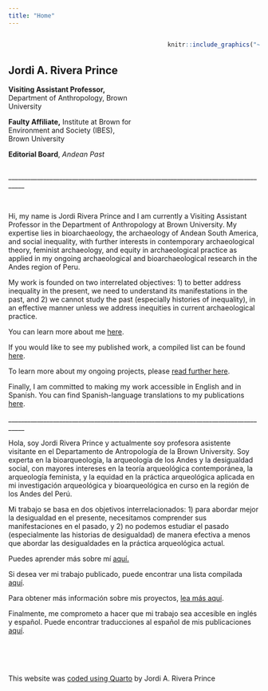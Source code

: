 ```yaml
---
title: "Home"
---
```


::: columns
::: {.column width="55%"}
<br>

## **Jordi A. Rivera Prince**

**Visiting Assistant Professor,** Department of Anthropology, Brown University

**Faulty Affiliate,** Institute at Brown for Environment and Society (IBES), Brown University

**Editorial Board**, *Andean Past*
:::

::: {.column width="5%"}
:::

::: {.column width="40%"}
```r
knitr::include_graphics("~/Documents/GitHub/jriveraprince/images/JARP_Headshot.jpg")
```
:::
:::

\_\_\_\_\_\_\_\_\_\_\_\_\_\_\_\_\_\_\_\_\_\_\_\_\_\_\_\_\_\_\_\_\_\_\_\_\_\_\_\_\_\_\_\_\_\_\_\_\_\_\_\_\_\_\_\_\_\_\_\_\_\_\_\_\_\_\_\_\_\_\_\_\_\_\_\_\_\_\_\_\_\_\_

<br>

Hi, my name is Jordi Rivera Prince and I am currently a Visiting Assistant Professor in the Department of Anthropology at Brown University. My expertise lies in bioarchaeology, the archaeology of Andean South America, and social inequality, with further interests in contemporary archaeological theory, feminist archaeology, and equity in archaeological practice as applied in my ongoing archaeological and bioarchaeological research in the Andes region of Peru.

My work is founded on two interrelated objectives: 1) to better address inequality in the present, we need to understand its manifestations in the past, and 2) we cannot study the past (especially histories of inequality), in an effective manner unless we address inequities in current archaeological practice.

You can learn more about me [here](https://jriveraprince.github.io/about.html).

If you would like to see my published work, a compiled list can be found [here](https://jriveraprince.github.io/publications.html).

To learn more about my ongoing projects, please [read further here](https://jriveraprince.github.io/projects.html).

Finally, I am committed to making my work accessible in English and in Spanish. You can find Spanish-language translations to my publications [here](https://jriveraprince.github.io/article_translations.html).

\_\_\_\_\_\_\_\_\_\_\_\_\_\_\_\_\_\_\_\_\_\_\_\_\_\_\_\_\_\_\_\_\_\_\_\_\_\_\_\_\_\_\_\_\_\_\_\_\_\_\_\_\_\_\_\_\_\_\_\_\_\_\_\_\_\_\_\_\_\_\_\_\_\_\_\_\_\_\_\_\_\_\_

Hola, soy Jordi Rivera Prince y actualmente soy profesora asistente visitante en el Departamento de Antropología de la Brown University. Soy experta en la bioarqueología, la arqueología de los Andes y la desigualdad social, con mayores intereses en la teoría arqueológica contemporánea, la arqueología feminista, y la equidad en la práctica arqueológica aplicada en mi investigación arqueológica y bioarqueológica en curso en la región de los Andes del Perú.

Mi trabajo se basa en dos objetivos interrelacionados: 1) para abordar mejor la desigualdad en el presente, necesitamos comprender sus manifestaciones en el pasado, y 2) no podemos estudiar el pasado (especialmente las historias de desigualdad) de manera efectiva a menos que abordar las desigualdades en la práctica arqueológica actual.

Puedes aprender más sobre mí [aquí.](https://jriveraprince.github.io/about.html)

Si desea ver mi trabajo publicado, puede encontrar una lista compilada [aquí](https://jriveraprince.github.io/publications.html).

Para obtener más información sobre mis proyectos, [lea más aquí](https://jriveraprince.github.io/projects.html).

Finalmente, me comprometo a hacer que mi trabajo sea accesible en inglés y español. Puede encontrar traducciones al español de mis publicaciones [aquí](https://jriveraprince.github.io/article_translations.html).

<br><br><br>

This website was [coded using Quarto](https://github.com/jriveraprince/jriveraprince.github.io) by Jordi A. Rivera Prince
